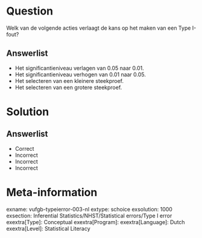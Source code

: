 Question
========

Welk van de volgende acties verlaagt de kans op het maken van een Type I-fout?

  
Answerlist
----------
* Het significantieniveau verlagen van 0.05 naar 0.01.
* Het significantieniveau verhogen van 0.01 naar 0.05.
* Het selecteren van een kleinere steekproef.
* Het selecteren van een grotere steekproef.

Solution
========

Answerlist
----------
* Correct
* Incorrect
* Incorrect
* Incorrect

Meta-information
================
exname: vufgb-typeierror-003-nl
extype: schoice
exsolution: 1000
exsection: Inferential Statistics/NHST/Statistical errors/Type I error
exextra[Type]: Conceptual
exextra[Program]: 
exextra[Language]: Dutch
exextra[Level]: Statistical Literacy